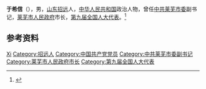 '''于希信'''（{{bd|1950年|4月|}}），男，[[山东|山东]][[招远|招远]]人，[[中华人民共和国|中华人民共和国]]政治人物，曾任[[中共莱芜市委|中共莱芜市委]]副书记，[[莱芜市人民政府|莱芜市人民政府]]市长，[[第九届全国人大代表|第九届全国人大代表]]。<ref>{{Cite book|title=中华人民共和国职官志|author=何虎生, 李耀东, 向常福主编|publisher=中国社会出版社|year=2003|isbn=9787800883934|location=北京|pages=}}</ref>

== 参考资料 ==
{{reflist}}

{{中国人物小作品}}

{{Authority control}}
{{DEFAULTSORT:Yu于}}
[[Category:于姓|Xi]]
[[Category:招远人|Category:招远人]]
[[Category:中国共产党党员|Category:中国共产党党员]]
[[Category:中共莱芜市委副书记|Category:中共莱芜市委副书记]]
[[Category:莱芜市人民政府市长|Category:莱芜市人民政府市长]]
[[Category:第九届全国人大代表|Category:第九届全国人大代表]]